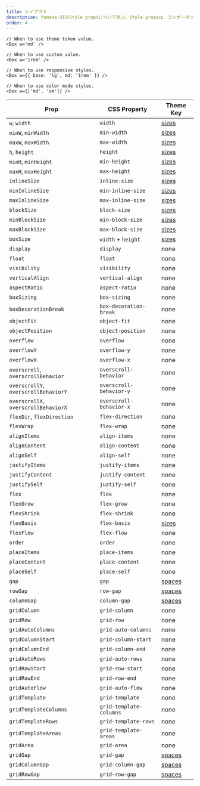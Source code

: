 ```yaml
---
title: レイアウト
description: Yamada UIのStyle propsについて学ぶ。Style propsは、コンポーネントにpropsを渡すだけでコンポーネントのスタイルを変更する方法です。
order: 4
---
```


```tsx live=false
// When to use theme token value.
<Box w='md' />

// When to use custom value.
<Box w='1rem' />

// When to use responsive styles.
<Box w={{ base: 'lg', md: '1rem' }} />

// When to use color mode styles.
<Box w={['md', 'sm']} />
```

| Prop                                 | CSS Property            | Theme Key                                                  |
| ------------------------------------ | ----------------------- | ---------------------------------------------------------- |
| `w`, `width`                         | `width`                 | [sizes](/docs/styled-system/theming/default-theme/sizes)   |
| `minW`, `minWidth`                   | `min-width`             | [sizes](/docs/styled-system/theming/default-theme/sizes)   |
| `maxW`, `maxWidth`                   | `max-width`             | [sizes](/docs/styled-system/theming/default-theme/sizes)   |
| `h`, `height`                        | `height`                | [sizes](/docs/styled-system/theming/default-theme/sizes)   |
| `minH`, `minHeight`                  | `min-height`            | [sizes](/docs/styled-system/theming/default-theme/sizes)   |
| `maxH`, `maxHeight`                  | `max-height`            | [sizes](/docs/styled-system/theming/default-theme/sizes)   |
| `inlineSize`                         | `inline-size`           | [sizes](/docs/styled-system/theming/default-theme/sizes)   |
| `minInlineSize`                      | `min-inline-size`       | [sizes](/docs/styled-system/theming/default-theme/sizes)   |
| `maxInlineSize`                      | `max-inline-size`       | [sizes](/docs/styled-system/theming/default-theme/sizes)   |
| `blockSize`                          | `block-size`            | [sizes](/docs/styled-system/theming/default-theme/sizes)   |
| `minBlockSize`                       | `min-block-size`        | [sizes](/docs/styled-system/theming/default-theme/sizes)   |
| `maxBlockSize`                       | `max-block-size`        | [sizes](/docs/styled-system/theming/default-theme/sizes)   |
| `boxSize`                            | `width` + `height`      | [sizes](/docs/styled-system/theming/default-theme/sizes)   |
| `display`                            | `display`               | none                                                       |
| `float`                              | `float`                 | none                                                       |
| `visibility`                         | `visibility`            | none                                                       |
| `verticalAlign`                      | `vertical-align`        | none                                                       |
| `aspectRatio`                        | `aspect-ratio`          | none                                                       |
| `boxSizing`                          | `box-sizing`            | none                                                       |
| `boxDecorationBreak`                 | `box-decoration-break`  | none                                                       |
| `objectFit`                          | `object-fit`            | none                                                       |
| `objectPosition`                     | `object-position`       | none                                                       |
| `overflow`                           | `overflow`              | none                                                       |
| `overflowY`                          | `overflow-y`            | none                                                       |
| `overflowX`                          | `overflow-x`            | none                                                       |
| `overscroll`, `overscrollBehavior`   | `overscroll-behavior`   | none                                                       |
| `overscrollY`, `overscrollBehaviorY` | `overscroll-behavior-y` | none                                                       |
| `overscrollX`, `overscrollBehaviorX` | `overscroll-behavior-x` | none                                                       |
| `flexDir`, `flexDirection`           | `flex-direction`        | none                                                       |
| `flexWrap`                           | `flex-wrap`             | none                                                       |
| `alignItems`                         | `align-items`           | none                                                       |
| `alignContent`                       | `align-content`         | none                                                       |
| `alignSelf`                          | `align-self`            | none                                                       |
| `justifyItems`                       | `justify-items`         | none                                                       |
| `justifyContent`                     | `justify-content`       | none                                                       |
| `justifySelf`                        | `justify-self`          | none                                                       |
| `flex`                               | `flex`                  | none                                                       |
| `flexGrow`                           | `flex-grow`             | none                                                       |
| `flexShrink`                         | `flex-shrink`           | none                                                       |
| `flexBasis`                          | `flex-basis`            | [sizes](/docs/styled-system/theming/default-theme/sizes)   |
| `flexFlow`                           | `flex-flow`             | none                                                       |
| `order`                              | `order`                 | none                                                       |
| `placeItems`                         | `place-items`           | none                                                       |
| `placeContent`                       | `place-content`         | none                                                       |
| `placeSelf`                          | `place-self`            | none                                                       |
| `gap`                                | `gap`                   | [spaces](/docs/styled-system/theming/default-theme/spaces) |
| `rowGap`                             | `row-gap`               | [spaces](/docs/styled-system/theming/default-theme/spaces) |
| `columnGap`                          | `column-gap`            | [spaces](/docs/styled-system/theming/default-theme/spaces) |
| `gridColumn`                         | `grid-column`           | none                                                       |
| `gridRow`                            | `grid-row`              | none                                                       |
| `gridAutoColumns`                    | `grid-auto-columns`     | none                                                       |
| `gridColumnStart`                    | `grid-column-start`     | none                                                       |
| `gridColumnEnd`                      | `grid-column-end`       | none                                                       |
| `gridAutoRows`                       | `grid-auto-rows`        | none                                                       |
| `gridRowStart`                       | `grid-row-start`        | none                                                       |
| `gridRowEnd`                         | `grid-row-end`          | none                                                       |
| `gridAutoFlow`                       | `grid-auto-flow`        | none                                                       |
| `gridTemplate`                       | `grid-template`         | none                                                       |
| `gridTemplateColumns`                | `grid-template-columns` | none                                                       |
| `gridTemplateRows`                   | `grid-template-rows`    | none                                                       |
| `gridTemplateAreas`                  | `grid-template-areas`   | none                                                       |
| `gridArea`                           | `grid-area`             | none                                                       |
| `gridGap`                            | `grid-gap`              | [spaces](/docs/styled-system/theming/default-theme/spaces) |
| `gridColumnGap`                      | `grid-column-gap`       | [spaces](/docs/styled-system/theming/default-theme/spaces) |
| `gridRowGap`                         | `grid-row-gap`          | [spaces](/docs/styled-system/theming/default-theme/spaces) |
